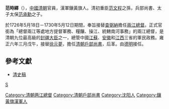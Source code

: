 '''范時繹'''（{{bd|？||？|catIdx=}}），[[中國|中國]][[清朝|清朝]]官員，漢軍鑲黃旗人。清初重臣[[范文程|范文程]]之孫，兵部尚書、太子太保[[范承勳|范承勳]]之子。

於1726年5月18日－1730年5月12日期間，奉旨接替[[查弼納|查弼納]]擔任[[兩江總督|兩江總督]]。正式官銜為「總督兩江等處地方提督軍務、糧饟、操江、統轄南河事務」的兩江總督，是清朝九位最高級的[[封疆大臣|封疆大臣]]之一，總管中國[[江蘇|江蘇]]、[[安徽|安徽]]和[[江西|江西]]三省的軍民政務。雍正六年三月戊午，接替[[徐元夢|徐元夢]]，擔任[[清朝戶部尚書列表|清朝戶部尚書]]，后革。由[[德明|德明]]接任。

==參考文獻==
*[[清史稿|清史稿]]

{{start box}}
{{s-off}}
{{succession box|[[查弼納|查弼納]]|[[史貽直|史貽直]]|[[兩江總督|兩江總督]]|<small>雍正四年四月己卯－雍正八年三月甲午<br />（1726年5月18日－1730年5月12日）</small>}}
{{succession box|[[徐元夢|徐元夢]]|[[德明|德明]]|[[清朝戶部尚書列表|清朝戶部滿尚書]]|<small>雍正六年三月戊午 - 雍正八年五月癸酉</small><br /><small>1728年4月16日 - 1730年6月20日</small>}}
{{end box}}
{{清朝人物小作品}}

{{DEFAULTSORT:Fan范}}
[[Category:清朝两江總督|Category:清朝两江總督]]
[[Category:清朝戶部尚書|Category:清朝戶部尚書]]
[[Category:沈阳人|Category:沈阳人]]
[[Category:鑲黃旗漢軍人|Category:鑲黃旗漢軍人]]
[[category:范姓|S]]